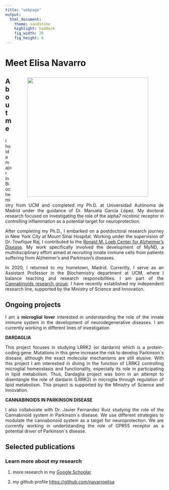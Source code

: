 ```yaml
---
title: "webpage"
output: 
  html_document:
    theme: sandstone
    highlight: haddock
    fig_width: 20
    fig_height: 6
---
```


```{=html}
<style type="text/css">
.title {
  display: none;
}

main-container {
  max-width: 1800px;
  margin-left: auto;
  margin-right: auto;
}

body {
text-align: justify
}

</style>
```

# **Meet Elisa Navarro**
<a href = "https://scholar.google.com/citations?user=fa-E_e8AAAAJ&hl=en/"> <img style="float: right; vertical-align:middle;margin:10px 50px"  height=379 width=384 src="images/Elisa1.jpg"> </a>

## **About me**
I hold a major in Biochemistry from UCM and completed my Ph.D. at Universidad Autónoma de Madrid under the guidance of Dr. Manuela García López. My doctoral research focused on investigating the role of the alpha7 nicotinic receptor in controlling inflammation as a potential target for neuroprotection.

After completing my Ph.D., I embarked on a postdoctoral research journey in New York City at Mount Sinai Hospital. Working under the supervision of Dr. Towfique Raj, I contributed to the [Ronald M. Loeb Center for Alzheimer’s Disease](https://icahn.mssm.edu/research/loeb-alzheimers). My work specifically involved the development of MyND, a multidisciplinary effort aimed at recruiting innate immune cells from patients suffering from Alzheimer's and Parkinson's diseases.

In 2020, I returned to my hometown, Madrid. Currently, I serve as an Assistant Professor in the Biochemistry department at UCM, where I balance teaching and research responsibilities. I am part of the [Cannabinoids research group](https://www.ucm.es/grupos/grupo/73). I have recently established my independent research line, supported by the Ministry of Science and Innovation.


## **Ongoing projects**
I am a **microglial lover** interested in understanding the role of the innate immune system in the development of neurodegenerative diseases. I am currently working in different lines of investigation

**DARDAGLIA**

This project focuses in studying LRRK2 (or dardarin) which is a protein-coding gene. Mutations in this gene increase the risk to develop Parkinson´s disease, although the exact molecular mechanisms are still elusive. With this project I am interestied in diving in the function of LRRK2 controlling microglial homeostasis and functionality, especially its role in participating in lipid metabolism. Thus, Dardaglia project was born in an attempt to disentangle the role of dardarin (LRRK2) in microglia through regulation of lipid metabolism. This project is supported by the Ministry of Science and Innovation. 

**CANNABINOIDS IN PARKINSON DISEASE**

I also collaborate with Dr. Javier Fernandez Ruiz studying the role of the Cannabinoid system in Parkinson´s disease. We use different strategies to modulate the cannabonoid system as a target for neuroprotection. We are currently working in undertstanding the role of GPR55 receptor as a potential driver of Parkinson´s disease.

## **Selected publications**

### **Learn more about my research**

1. more research in my [Google Schoolar](https://scholar.google.com/citations?user=fa-E_e8AAAAJ&hl=en) 

2. my github profile <https://github.com/navarroelisa>
